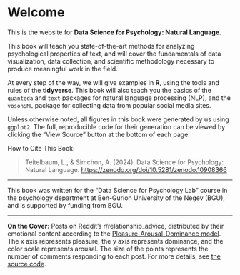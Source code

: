 # Welcome {.unnumbered}

This is the website for **Data Science for Psychology: Natural Language**.

This book will teach you state-of-the-art methods for analyzing psychological properties of text, and will cover the fundamentals of data visualization, data collection, and scientific methodology necessary to produce meaningful work in the field.

At every step of the way, we will give examples in **R**, using the tools and rules of the **tidyverse**. This book will also teach you the basics of the `quanteda` and `text` packages for natural language processing (NLP), and the `vosonSML` package for collecting data from popular social media sites.

Unless otherwise noted, all figures in this book were generated by us using `ggplot2`. The full, reproducible code for their generation can be viewed by clicking the "View Source" button at the bottom of each page.

How to Cite This Book:

> Teitelbaum, L., & Simchon, A. (2024). Data Science for Psychology: Natural Language. <https://zenodo.org/doi/10.5281/zenodo.10908366>

------------------------------------------------------------------------

This book was written for the "Data Science for Psychology Lab" course in the psychology department at Ben-Gurion University of the Negev (BGU), and is supported by funding from BGU.

------------------------------------------------------------------------

**On the Cover:** Posts on Reddit's r/relationship_advice, distributed by their emotional content according to the [Pleasure-Arousal-Dominance model](https://en.wikipedia.org/wiki/PAD_emotional_state_model). The x axis represents pleasure, the y axis represents dominance, and the color scale represents arousal. The size of the points represents the number of comments responding to each post. For more details, see [the source code](https://github.com/rimonim/ds4psych/blob/main/cover.R).
